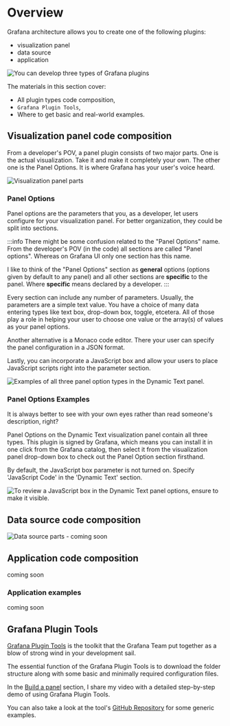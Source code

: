 
# Overview

Grafana architecture allows you to create one of the following plugins:
 - visualization panel
 - data source
 - application

<Image
  title="You can develop three types of Grafana plugins"
  src="/img/grafana/plugin-types.png"
/>

The  materials in this section cover:
 - All plugin types code composition,
 - ``Grafana Plugin Tools``,
 - Where to get basic and real-world examples.

## Visualization panel code composition

From a developer's POV, a panel plugin consists of two major parts. One is the actual visualization. Take it and make it completely your own. 
The other one is the Panel Options. It is where Grafana has your user's voice heard.

<Image
  title="Visualization panel parts"
  src="/img/grafana/details-panel.png"
/>

### Panel Options

Panel options are the parameters that you, as a developer, let users configure for your visualization panel. For better organization, they could be split into sections. 

:::info
There might be some confusion related to the "Panel Options" name. 
From the developer's POV (in the code) all sections are called "Panel options".
Whereas on Grafana UI only one section has this name. 

I like to think of the "Panel Options" section as **general** options (options given by default to any panel) and all other sections are **specific** to the panel. 
Where **specific** means declared by a developer. 
:::

Every section can include any number of parameters.
Usually, the parameters are a simple text value. You have a choice of many data entering types like text box, drop-down box, toggle, etcetera. All of those play a role in helping your user to choose one value or the array(s) of values as your panel options. 

Another alternative is a Monaco code editor. There your user can specify the panel configuration in a JSON format. 

Lastly, you can incorporate a JavaScript box and allow your users to place JavaScript scripts right into the parameter section. 

<Image
  title="Examples of all three panel option types in the Dynamic Text panel."
  src="/img/grafana/details-dt.png"
/>

### Panel Options Examples

It is always better to see with your own eyes rather than read someone's description, right? 

Panel Options on the Dynamic Text visualization panel contain all three types.
This plugin is signed by Grafana, which means you can install it in one click from the Grafana catalog, then select it from the visualization panel drop-down box to check out the Panel Option section firsthand.

By default, the JavaScript box parameter is not turned on. Specify 'JavaScript Code' in the 'Dynamic Text' section.

<Image
  title="To review a JavaScript box in the Dynamic Text panel options, ensure to make it visible."
  src="/img/grafana/javascriptbox.png"
/>

## Data source code composition

<Image
  title="Data source parts - coming soon"
  src="/img/grafana/details-ds-non.png"
/>

## Application code composition
coming soon

### Application examples
coming soon

## Grafana Plugin Tools

[Grafana Plugin Tools](https://grafana.github.io/plugin-tools/) is the toolkit that the Grafana Team put together as a blow of strong wind in your development sail.

The essential function of the Grafana Plugin Tools is to download the folder structure along with some basic and minimally required configuration files. 

In the [Build a panel](../../developer/panel/) section, I share my video with a detailed step-by-step demo of using Grafana Plugin Tools.

You can also take a look at the tool's [GitHub Repository](https://github.com/grafana/plugin-tools) for some generic examples.






